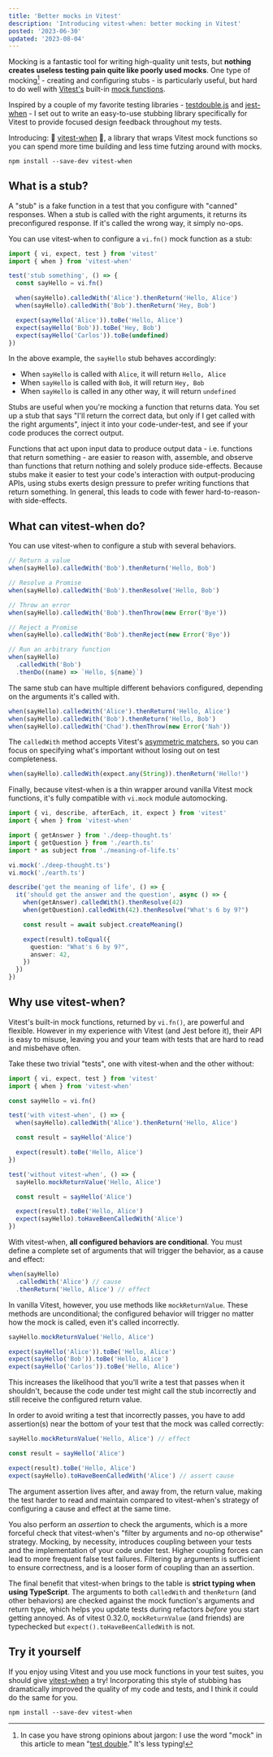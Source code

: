 ```yaml
---
title: 'Better mocks in Vitest'
description: 'Introducing vitest-when: better mocking in Vitest'
posted: '2023-06-30'
updated: '2023-08-04'
---
```


Mocking is a fantastic tool for writing high-quality unit tests, but **nothing
creates useless testing pain quite like poorly used mocks**. One type of
mocking[^1] - creating and configuring stubs - is particularly useful, but hard
to do well with [Vitest's][vitest] built-in [mock functions][].

[^1]:
    In case you have strong opinions about jargon: I use the word "mock" in this
    article to mean "[test double][]." It's less typing!

Inspired by a couple of my favorite testing libraries - [testdouble.js][] and
[jest-when][] - I set out to write an easy-to-use stubbing library specifically
for Vitest to provide focused design feedback throughout my tests.

Introducing: :tada: [vitest-when][] :tada:, a library that wraps Vitest mock
functions so you can spend more time building and less time futzing around with
mocks.

```shell
npm install --save-dev vitest-when
```

## What is a stub?

A "stub" is a fake function in a test that you configure with "canned"
responses. When a stub is called with the right arguments, it returns its
preconfigured response. If it's called the wrong way, it simply no-ops.

You can use vitest-when to configure a `vi.fn()` mock function as a stub:

```ts
import { vi, expect, test } from 'vitest'
import { when } from 'vitest-when'

test('stub something', () => {
  const sayHello = vi.fn()

  when(sayHello).calledWith('Alice').thenReturn('Hello, Alice')
  when(sayHello).calledWith('Bob').thenReturn('Hey, Bob')

  expect(sayHello('Alice')).toBe('Hello, Alice')
  expect(sayHello('Bob')).toBe('Hey, Bob')
  expect(sayHello('Carlos')).toBe(undefined)
})
```

In the above example, the `sayHello` stub behaves accordingly:

- When `sayHello` is called with `Alice`, it will return `Hello, Alice`
- When `sayHello` is called with `Bob`, it will return `Hey, Bob`
- When `sayHello` is called in any other way, it will return `undefined`

Stubs are useful when you're mocking a function that returns data. You set up a
stub that says "I'll return the correct data, but only if I get called with the
right arguments", inject it into your code-under-test, and see if your code
produces the correct output.

Functions that act upon input data to produce output data - i.e. functions that
return something - are easier to reason with, assemble, and observe than
functions that return nothing and solely produce side-effects. Because stubs
make it easier to test your code's interaction with output-producing APIs, using
stubs exerts design pressure to prefer writing functions that return something.
In general, this leads to code with fewer hard-to-reason-with side-effects.

## What can vitest-when do?

You can use vitest-when to configure a stub with several behaviors.

```ts
// Return a value
when(sayHello).calledWith('Bob').thenReturn('Hello, Bob')

// Resolve a Promise
when(sayHello).calledWith('Bob').thenResolve('Hello, Bob')

// Throw an error
when(sayHello).calledWith('Bob').thenThrow(new Error('Bye'))

// Reject a Promise
when(sayHello).calledWith('Bob').thenReject(new Error('Bye'))

// Run an arbitrary function
when(sayHello)
  .calledWith('Bob')
  .thenDo((name) => `Hello, ${name}`)
```

The same stub can have multiple different behaviors configured, depending on the
arguments it's called with.

```ts
when(sayHello).calledWith('Alice').thenReturn('Hello, Alice')
when(sayHello).calledWith('Bob').thenReturn('Hello, Bob')
when(sayHello).calledWith('Chad').thenThrow(new Error('Nah'))
```

The `calledWith` method accepts Vitest's [asymmetric matchers][], so you can
focus on specifying what's important without losing out on test completeness.

```ts
when(sayHello).calledWith(expect.any(String)).thenReturn('Hello!')
```

Finally, because vitest-when is a thin wrapper around vanilla Vitest mock
functions, it's fully compatible with `vi.mock` module automocking.

```ts
import { vi, describe, afterEach, it, expect } from 'vitest'
import { when } from 'vitest-when'

import { getAnswer } from './deep-thought.ts'
import { getQuestion } from './earth.ts'
import * as subject from './meaning-of-life.ts'

vi.mock('./deep-thought.ts')
vi.mock('./earth.ts')

describe('get the meaning of life', () => {
  it('should get the answer and the question', async () => {
    when(getAnswer).calledWith().thenResolve(42)
    when(getQuestion).calledWith(42).thenResolve("What's 6 by 9?")

    const result = await subject.createMeaning()

    expect(result).toEqual({
      question: "What's 6 by 9?",
      answer: 42,
    })
  })
})
```

## Why use vitest-when?

Vitest's built-in mock functions, returned by `vi.fn()`, are powerful and
flexible. However in my experience with Vitest (and Jest before it), their API
is easy to misuse, leaving you and your team with tests that are hard to read
and misbehave often.

Take these two trivial "tests", one with vitest-when and the other without:

```ts
import { vi, expect, test } from 'vitest'
import { when } from 'vitest-when'

const sayHello = vi.fn()

test('with vitest-when', () => {
  when(sayHello).calledWith('Alice').thenReturn('Hello, Alice')

  const result = sayHello('Alice')

  expect(result).toBe('Hello, Alice')
})

test('without vitest-when', () => {
  sayHello.mockReturnValue('Hello, Alice')

  const result = sayHello('Alice')

  expect(result).toBe('Hello, Alice')
  expect(sayHello).toHaveBeenCalledWith('Alice')
})
```

With vitest-when, **all configured behaviors are conditional**. You must define
a complete set of arguments that will trigger the behavior, as a cause and
effect:

```ts
when(sayHello)
  .calledWith('Alice') // cause
  .thenReturn('Hello, Alice') // effect
```

In vanilla Vitest, however, you use methods like `mockReturnValue`. These
methods are unconditional; the configured behavior will trigger no matter how
the mock is called, even it's called incorrectly.

```ts
sayHello.mockReturnValue('Hello, Alice')

expect(sayHello('Alice')).toBe('Hello, Alice')
expect(sayHello('Bob')).toBe('Hello, Alice')
expect(sayHello('Carlos')).toBe('Hello, Alice')
```

This increases the likelihood that you'll write a test that passes when it
shouldn't, because the code under test might call the stub incorrectly and still
receive the configured return value.

In order to avoid writing a test that incorrectly passes, you have to add
assertion(s) near the bottom of your test that the mock was called correctly:

```ts
sayHello.mockReturnValue('Hello, Alice') // effect

const result = sayHello('Alice')

expect(result).toBe('Hello, Alice')
expect(sayHello).toHaveBeenCalledWith('Alice') // assert cause
```

The argument assertion lives after, and away from, the return value, making the
test harder to read and maintain compared to vitest-when's strategy of
configuring a cause and effect at the same time.

You also perform an _assertion_ to check the arguments, which is a more forceful
check that vitest-when's "filter by arguments and no-op otherwise" strategy.
Mocking, by necessity, introduces coupling between your tests and the
implementation of your code under test. Higher coupling forces can lead to more
frequent false test failures. Filtering by arguments is sufficient to ensure
correctness, and is a looser form of coupling than an assertion.

The final benefit that vitest-when brings to the table is **strict typing when
using TypeScript**. The arguments to both `calledWith` and `thenReturn` (and
other behaviors) are checked against the mock function's arguments and return
type, which helps you update tests during refactors _before_ you start getting
annoyed. As of vitest 0.32.0, `mockReturnValue` (and friends) are typechecked
but `expect().toHaveBeenCalledWith` is not.

## Try it yourself

If you enjoy using Vitest and you use mock functions in your test suites, you
should give [vitest-when][] a try! Incorporating this style of stubbing has
dramatically improved the quality of my code and tests, and I think it could do
the same for you.

```shell
npm install --save-dev vitest-when
```

[vitest]: https://vitest.dev
[mock functions]: https://vitest.dev/api/mock.html
[asymmetric matchers]: https://vitest.dev/api/expect.html#expect-anything
[jest mock functions]: https://jestjs.io/docs/mock-function-api
[testdouble.js]: https://github.com/testdouble/testdouble.js
[jest-when]: https://github.com/timkindberg/jest-when
[vitest-when]: https://github.com/mcous/vitest-when
[test double]: https://en.wikipedia.org/wiki/Test_double
